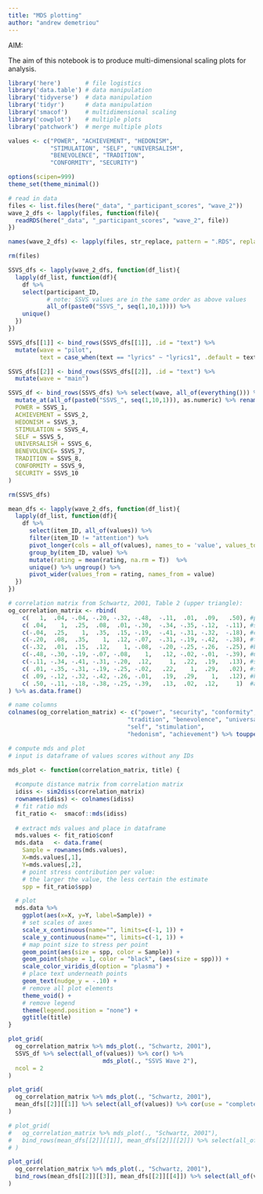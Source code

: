 ```yaml
---
title: "MDS plotting"
author: "andrew demetriou"
---
```


AIM:

The aim of this notebook is to produce multi-dimensional scaling plots for analysis. 

```r
library('here')       # file logistics
library('data.table') # data manipulation
library('tidyverse')  # data manipulation
library('tidyr')      # data manipulation
library('smacof')     # multidimensional scaling
library('cowplot')    # multiple plots 
library('patchwork')  # merge multiple plots

values <- c("POWER", "ACHIEVEMENT", "HEDONISM",  
            "STIMULATION", "SELF", "UNIVERSALISM", 
            "BENEVOLENCE", "TRADITION",  
            "CONFORMITY", "SECURITY")

options(scipen=999)
theme_set(theme_minimal())
```

```r
# read in data
files <- list.files(here("_data", "_participant_scores", "wave_2"))
wave_2_dfs <- lapply(files, function(file){
  readRDS(here("_data", "_participant_scores", "wave_2", file))
})

names(wave_2_dfs) <- lapply(files, str_replace, pattern = ".RDS", replacement = "")

rm(files)
```


```r
SSVS_dfs <- lapply(wave_2_dfs, function(df_list){
  lapply(df_list, function(df){
    df %>% 
    select(participant_ID, 
           # note: SSVS values are in the same order as above values
           all_of(paste0("SSVS_", seq(1,10,1)))) %>% 
    unique()
  })
})

SSVS_dfs[[1]] <- bind_rows(SSVS_dfs[[1]], .id = "text") %>%
  mutate(wave = "pilot", 
         text = case_when(text == "lyrics" ~ "lyrics1", .default = text))

SSVS_dfs[[2]] <- bind_rows(SSVS_dfs[[2]], .id = "text") %>%
  mutate(wave = "main")

SSVS_df <- bind_rows(SSVS_dfs) %>% select(wave, all_of(everything())) %>%
  mutate_at(all_of(paste0("SSVS_", seq(1,10,1))), as.numeric) %>% rename(
  POWER = SSVS_1, 
  ACHIEVEMENT = SSVS_2, 
  HEDONISM = SSVS_3, 
  STIMULATION = SSVS_4, 
  SELF = SSVS_5, 
  UNIVERSALISM = SSVS_6, 
  BENEVOLENCE= SSVS_7, 
  TRADITION = SSVS_8, 
  CONFORMITY = SSVS_9, 
  SECURITY = SSVS_10
)

rm(SSVS_dfs)
```

```r
mean_dfs <- lapply(wave_2_dfs, function(df_list){
  lapply(df_list, function(df){
    df %>% 
      select(item_ID, all_of(values)) %>%
      filter(item_ID != "attention") %>%
      pivot_longer(cols = all_of(values), names_to = 'value', values_to = 'rating') %>%
      group_by(item_ID, value) %>%
      mutate(rating = mean(rating, na.rm = T))  %>%
      unique() %>% ungroup() %>%
      pivot_wider(values_from = rating, names_from = value)
  })
})
```


```r
# correlation matrix from Schwartz, 2001, Table 2 (upper triangle):
og_correlation_matrix <- rbind(
    c(   1,  .04, -.04, -.20, -.32, -.48,  -.11,  .01,  .09,   .50), #power
    c( .04,    1,  .25,  .08,  .01, -.30,  -.34, -.35, -.12,  -.11), #security
    c(-.04,  .25,    1,  .35,  .15, -.19,  -.41, -.31, -.32,  -.18), #conformity
    c(-.20,  .08,  .35,    1,  .12, -.07,  -.31, -.19, -.42,  -.38), #tradition
    c(-.32,  .01,  .15,  .12,    1, -.08,  -.20, -.25, -.26,  -.25), #benevolence
    c(-.48, -.30, -.19, -.07, -.08,    1,   .12, -.02, -.01,  -.39), #universalism
    c(-.11, -.34, -.41, -.31, -.20,  .12,     1,  .22,  .19,   .13), #self-direction
    c( .01, -.35, -.31, -.19, -.25, -.02,   .22,    1,  .29,   .02), #stimulation
    c( .09, -.12, -.32, -.42, -.26, -.01,   .19,  .29,    1,   .12), #hedonism
    c( .50, -.11, -.18, -.38, -.25, -.39,   .13,  .02,  .12,     1)  #achievement 
) %>% as.data.frame()

# name columns
colnames(og_correlation_matrix) <- c("power", "security", "conformity", 
                                  "tradition", "benevolence", "universalism", 
                                  "self", "stimulation", 
                                  "hedonism", "achievement") %>% toupper() 
```

```r
# compute mds and plot
# input is dataframe of values scores without any IDs

mds_plot <- function(correlation_matrix, title) {
  
  #compute distance matrix from correlation matrix
  idiss <- sim2diss(correlation_matrix)
  rownames(idiss) <- colnames(idiss)
  # fit ratio mds 
  fit_ratio <-  smacof::mds(idiss)
  
  # extract mds values and place in dataframe
  mds.values <- fit_ratio$conf
  mds.data   <- data.frame(
    Sample = rownames(mds.values), 
    X=mds.values[,1],
    Y=mds.values[,2], 
    # point stress contribution per value:
    # the larger the value, the less certain the estimate
    spp = fit_ratio$spp)

  # plot
  mds.data %>%
    ggplot(aes(x=X, y=Y, label=Sample)) + 
    # set scales of axes
    scale_x_continuous(name="", limits=c(-1, 1)) + 
    scale_y_continuous(name="", limits=c(-1, 1)) +
    # map point size to stress per point
    geom_point(aes(size = spp, color = Sample)) +
    geom_point(shape = 1, color = "black", (aes(size = spp))) +
    scale_color_viridis_d(option = "plasma") +
    # place text underneath points
    geom_text(nudge_y = -.10) +
    # remove all plot elements
    theme_void() +
    # remove legend
    theme(legend.position = "none") +
    ggtitle(title)
}
```

```r
plot_grid(
  og_correlation_matrix %>% mds_plot(., "Schwartz, 2001"), 
  SSVS_df %>% select(all_of(values)) %>% cor() %>% 
                           mds_plot(., "SSVS Wave 2"), 
  ncol = 2
)
```


```r
plot_grid(
  og_correlation_matrix %>% mds_plot(., "Schwartz, 2001"), 
  mean_dfs[[2]][[1]] %>% select(all_of(values)) %>% cor(use = "complete.obs") %>% mds_plot(., "Lyrics")
)

# plot_grid(
#   og_correlation_matrix %>% mds_plot(., "Schwartz, 2001"), 
#   bind_rows(mean_dfs[[2]][[1]], mean_dfs[[2]][[2]]) %>% select(all_of(values)) %>% cor(use = "complete.obs") %>% mds_plot(., "Lyrics")
# )
```

```r
plot_grid(
  og_correlation_matrix %>% mds_plot(., "Schwartz, 2001"), 
  bind_rows(mean_dfs[[2]][[3]], mean_dfs[[2]][[4]]) %>% select(all_of(values)) %>% cor(use = "complete.obs") %>% mds_plot(., "speeches")
)
```
